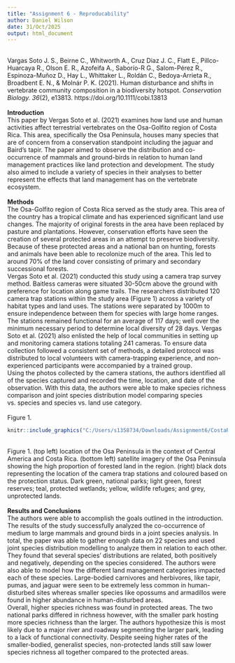 ```yaml
---
title: "Assignment 6 - Reproducability"
author: Daniel Wilson
date: 31/Oct/2025
output: html_document
---
```

\
Vargas Soto J. S., Beirne C., Whitworth A., Cruz Diaz J. C., Flatt E., Pillco-Huarcaya R., Olson E. R., Azofeifa A., Saborío-R G., Salom-Pérez R., Espinoza-Muñoz D., Hay L., Whittaker L., Roldán C., Bedoya-Arrieta R., Broadbent E. N., & Molnár P. K. (2021). Human disturbance and shifts in vertebrate community composition in a biodiversity hotspot. *Conservation Biology. 36*(2), e13813. https://doi.org/10.1111/cobi.13813  
\
**Introduction**\
This paper by Vergas Soto et al. (2021) examines how land use and human activities affect terrestrial vertebrates on the Osa-Golfito region of Costa Rica. This area, specifically the Osa Peninsula, houses many species that are of concern from a conservation standpoint including the jaguar and Baird’s tapir. The paper aimed to observe the distribution and co-occurrence of mammals and ground-birds in relation to human land management practices like land protection and development. The study also aimed to include a variety of species in their analyses to better represent the effects that land management has on the vertebrate ecosystem. \
\
**Methods**\
The Osa-Golfito region of Costa Rica served as the study area. This area of the country has a tropical climate and has experienced significant land use changes. The majority of original forests in the area have been replaced by pasture and plantations. However, conservation efforts have seen the creation of several protected areas in an attempt to preserve biodiversity. Because of these protected areas and a national ban on hunting, forests and animals have been able to recolonize much of the area. This led to around 70% of the land cover consisting of primary and secondary successional forests.\
Vergas Soto et al. (2021) conducted this study using a camera trap survey method. Baitless cameras were situated 30-50cm above the ground with preference for location along game trails. The researchers distributed 120 camera trap stations within the study area (Figure 1) across a variety of habitat types and land uses. The stations were separated by 1000m to ensure independence between them for species with large home ranges. The stations remained functional for an average of 117 days; well over the minimum necessary period to determine local diversity of 28 days. Vergas Soto et al. (2021) also enlisted the help of local communities in setting up and monitoring camera stations totaling 241 cameras. To ensure data collection followed a consistent set of methods, a detailed protocol was distributed to local volunteers with camera-trapping experience, and non-experienced participants were accompanied by a trained group. \
Using the photos collected by the camera stations, the authors identified all of the species captured and recorded the time, location, and date of the observation. With this data, the authors were able to make species richness comparison and joint species distribution model comparing species vs. species and species vs. land use category. \
\
Figure 1.\
```r
knitr::include_graphics("C:/Users/s1358734/Downloads/Assignment6/CostaRicaSite.webp")
```
\
Figure 1. (top left) location of the Osa Peninsula in the context of Central America and Costa Rica. (bottom left) satellite imagery of the Osa Peninsula showing the high proportion of forested land in the region. (right) black dots representing the location of the camera trap stations and coloured based on the protection status. Dark green, national parks; light green, forest reserves; teal, protected wetlands; yellow, wildlife refuges; and grey, unprotected lands.  
\
**Results and Conclusions**\
The authors were able to accomplish the goals outlined in the introduction.\
The results of the study successfully analyzed the co-occurrence of medium to large mammals and ground birds in a joint species analysis. In total, the paper was able to gather enough data on 22 species and used joint species distribution modelling to analyze them in relation to each other. They found that several species' distributions are related, both positively and negatively, depending on the species considered. The authors were also able to model how the different land management categories impacted each of these species. Large-bodied carnivores and herbivores, like tapir, pumas, and jaguar were seen to be extremely less common in human-disturbed sites whereas smaller species like opossums and armadillos were found in higher abundance in human-disturbed areas.\
Overall, higher species richness was found in protected areas. The two national parks differed in richness however, with the smaller park hosting more species richness than the larger. The authors hypothesize this is most likely due to a major river and roadway segmenting the larger park, leading to a lack of functional connectivity. Despite seeing higher rates of the smaller-bodied, generalist species, non-protected lands still saw lower species richness all together compared to the protected areas.
\


